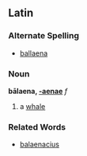 ==Latin==
===Alternate Spelling===
*[[ballaena]]
===Noun===
'''bālaena, [[Wiktionary Appendix:Latin first declension|-aenae]]''' ''f''

#a [[whale]]
===Related Words===
*[[balaenacius]]